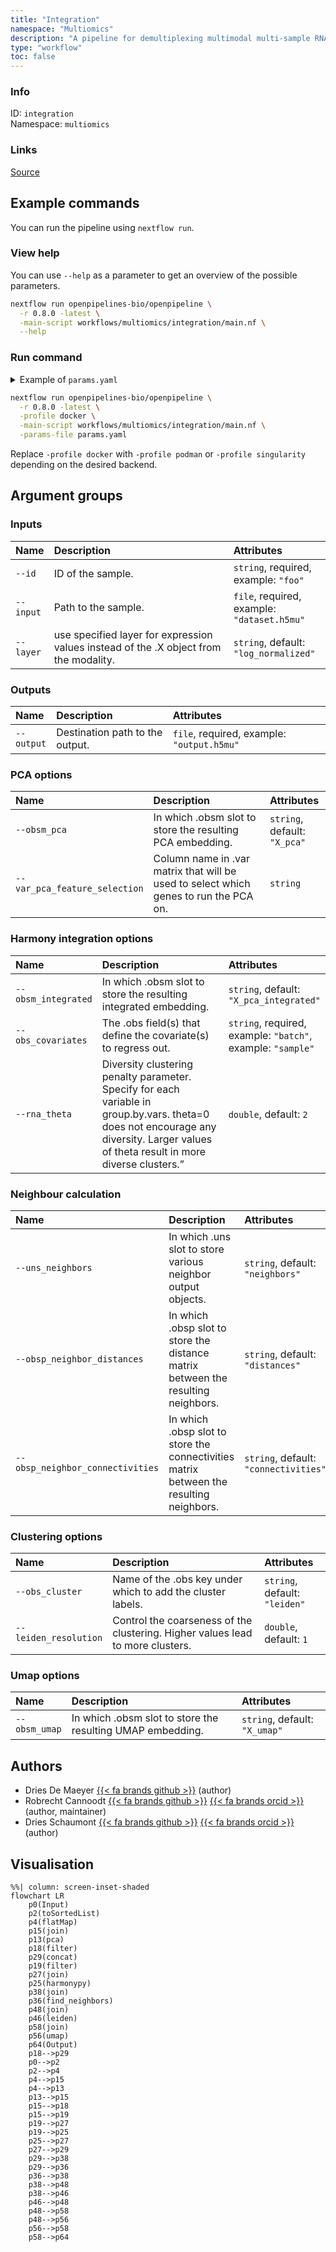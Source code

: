```yaml
---
title: "Integration"
namespace: "Multiomics"
description: "A pipeline for demultiplexing multimodal multi-sample RNA transcriptomics data."
type: "workflow"
toc: false
---
```


::: {.column-margin}

### Info

ID: `integration`  
Namespace: `multiomics`

### Links
[Source](https://github.com/openpipelines-bio/openpipeline/blob/0.8.0/workflows/multiomics/integration){.btn-action .btn-sm .btn-info .btn role="button"}

:::



## Example commands

You can run the pipeline using `nextflow run`.

### View help

You can use `--help` as a parameter to get an overview of the possible parameters.

```bash
nextflow run openpipelines-bio/openpipeline \
  -r 0.8.0 -latest \
  -main-script workflows/multiomics/integration/main.nf \
  --help
```

### Run command

<details>
<summary>Example of `params.yaml`</summary>
```yaml
# Inputs
id: # please fill in - example: "foo"
input: # please fill in - example: "dataset.h5mu"
layer: "log_normalized"

# Outputs
# output: "$id.$key.output.h5mu"

# PCA options
obsm_pca: "X_pca"
# var_pca_feature_selection: "foo"

# Harmony integration options
obsm_integrated: "X_pca_integrated"
obs_covariates: # please fill in - example: ["batch", "sample"]
rna_theta: [2]

# Neighbour calculation
uns_neighbors: "neighbors"
obsp_neighbor_distances: "distances"
obsp_neighbor_connectivities: "connectivities"

# Clustering options
obs_cluster: "leiden"
leiden_resolution: 1

# Umap options
obsm_umap: "X_umap"

# Nextflow input-output arguments
publish_dir: # please fill in - example: "output/"
# param_list: "my_params.yaml"
```
</details>

```bash
nextflow run openpipelines-bio/openpipeline \
  -r 0.8.0 -latest \
  -profile docker \
  -main-script workflows/multiomics/integration/main.nf \
  -params-file params.yaml
```

:::{.callout-note}
Replace `-profile docker` with `-profile podman` or `-profile singularity` depending on the desired backend.
:::

## Argument groups

### Inputs

|Name      |Description                                                                           |Attributes                                  |
|:---------|:-------------------------------------------------------------------------------------|:-------------------------------------------|
|`--id`    |ID of the sample.                                                                     |`string`, required, example: `"foo"`        |
|`--input` |Path to the sample.                                                                   |`file`, required, example: `"dataset.h5mu"` |
|`--layer` |use specified layer for expression values instead of the .X object from the modality. |`string`, default: `"log_normalized"`       |


### Outputs

|Name       |Description                     |Attributes                                 |
|:----------|:-------------------------------|:------------------------------------------|
|`--output` |Destination path to the output. |`file`, required, example: `"output.h5mu"` |


### PCA options

|Name                          |Description                                                                           |Attributes                   |
|:-----------------------------|:-------------------------------------------------------------------------------------|:----------------------------|
|`--obsm_pca`                  |In which .obsm slot to store the resulting PCA embedding.                             |`string`, default: `"X_pca"` |
|`--var_pca_feature_selection` |Column name in .var matrix that will be used to select which genes to run the PCA on. |`string`                     |


### Harmony integration options

|Name                |Description                                                                                                                                                                             |Attributes                                                  |
|:-------------------|:---------------------------------------------------------------------------------------------------------------------------------------------------------------------------------------|:-----------------------------------------------------------|
|`--obsm_integrated` |In which .obsm slot to store the resulting integrated embedding.                                                                                                                        |`string`, default: `"X_pca_integrated"`                     |
|`--obs_covariates`  |The .obs field(s) that define the covariate(s) to regress out.                                                                                                                          |`string`, required, example: `"batch"`, example: `"sample"` |
|`--rna_theta`       |Diversity clustering penalty parameter. Specify for each variable in group.by.vars.  theta=0 does not encourage any diversity. Larger values of theta result in more diverse clusters." |`double`, default: `2`                                      |


### Neighbour calculation

|Name                             |Description                                                                             |Attributes                            |
|:--------------------------------|:---------------------------------------------------------------------------------------|:-------------------------------------|
|`--uns_neighbors`                |In which .uns slot to store various neighbor output objects.                            |`string`, default: `"neighbors"`      |
|`--obsp_neighbor_distances`      |In which .obsp slot to store the distance matrix between the resulting neighbors.       |`string`, default: `"distances"`      |
|`--obsp_neighbor_connectivities` |In which .obsp slot to store the connectivities matrix between the resulting neighbors. |`string`, default: `"connectivities"` |


### Clustering options

|Name                  |Description                                                                    |Attributes                    |
|:---------------------|:------------------------------------------------------------------------------|:-----------------------------|
|`--obs_cluster`       |Name of the .obs key under which to add the cluster labels.                    |`string`, default: `"leiden"` |
|`--leiden_resolution` |Control the coarseness of the clustering. Higher values lead to more clusters. |`double`, default: `1`        |


### Umap options

|Name          |Description                                                |Attributes                    |
|:-------------|:----------------------------------------------------------|:-----------------------------|
|`--obsm_umap` |In which .obsm slot to store the resulting UMAP embedding. |`string`, default: `"X_umap"` |

## Authors

  * Dries De Maeyer [{{< fa brands github >}}](https://github.com/ddemaeyer) (author)
  * Robrecht Cannoodt [{{< fa brands github >}}](https://github.com/rcannood) [{{< fa brands orcid >}}](https://orcid.org/0000-0003-3641-729X) (author, maintainer)
  * Dries Schaumont [{{< fa brands github >}}](https://github.com/DriesSchaumont) [{{< fa brands orcid >}}](https://orcid.org/0000-0002-4389-0440) (author)

## Visualisation

```mermaid
%%| column: screen-inset-shaded
flowchart LR
    p0(Input)
    p2(toSortedList)
    p4(flatMap)
    p15(join)
    p13(pca)
    p18(filter)
    p29(concat)
    p19(filter)
    p27(join)
    p25(harmonypy)
    p38(join)
    p36(find_neighbors)
    p48(join)
    p46(leiden)
    p58(join)
    p56(umap)
    p64(Output)
    p18-->p29
    p0-->p2
    p2-->p4
    p4-->p15
    p4-->p13
    p13-->p15
    p15-->p18
    p15-->p19
    p19-->p27
    p19-->p25
    p25-->p27
    p27-->p29
    p29-->p38
    p29-->p36
    p36-->p38
    p38-->p48
    p38-->p46
    p46-->p48
    p48-->p58
    p48-->p56
    p56-->p58
    p58-->p64

```
